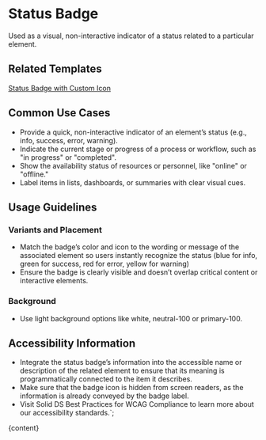


# Status Badge

Used as a visual, non-interactive indicator of a status related to a particular element.

<DefaultStory />

<DocumentationLinks storybookLink="${storybookLink}" figmaLibrary="${figmaLibrary}" figmaDocs="${figmaDocs}" />

## Related Templates

[Status Badge with Custom Icon](?path=/docs/templates-status-badge--docs)

## Common Use Cases

- Provide a quick, non-interactive indicator of an element’s status (e.g., info, success, error, warning).
- Indicate the current stage or progress of a process or workflow, such as "in progress" or "completed".
- Show the availability status of resources or personnel, like "online" or "offline."
- Label items in lists, dashboards, or summaries with clear visual cues.

## Usage Guidelines

### Variants and Placement

- Match the badge’s color and icon to the wording or message of the associated element so users instantly recognize the status (blue for info, green for success, red for error, yellow for warning)
- Ensure the badge is clearly visible and doesn’t overlap critical content or interactive elements.

### Background

- Use light background options like white, neutral-100 or primary-100.

## Accessibility Information

- Integrate the status badge’s information into the accessible name or description of the related element to ensure that its meaning is programmatically connected to the item it describes.
- Make sure that the badge icon is hidden from screen readers, as the information is already conveyed by the badge label.
- Visit <sd-link href="https://www.figma.com/design/YDktJcseQIIQbsuCpoKS4V/Component-Docs?node-id=10708-5011&t=Z1FxSGWkmXG5r5sw-4" target="_blank">Solid DS Best Practices for WCAG Compliance</sd-link> to learn more about our accessibility standards.`;

<Meta title="Styles/sd-status-badge/Overview" />

<OverviewFormatter story={StatusBadgeStories.Default}>{content}</OverviewFormatter>
